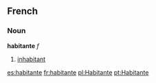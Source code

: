 ==French==
===Noun===
'''habitante''' ''f''
#[[inhabitant]]

[[es:habitante]]
[[fr:habitante]]
[[pl:Habitante]]
[[pt:Habitante]]